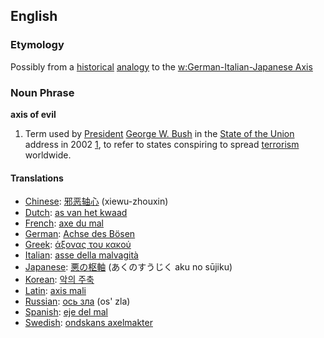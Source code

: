 ==English==
===Etymology===
Possibly from a [[historical]] [[analogy]] to the [[w:German-Italian-Japanese Axis]]

=== Noun Phrase ===

'''axis of evil'''
{{wikipedia}}
#Term used by [[President]] [[w:George_W._Bush|George W. Bush]] in the [[State of the Union]] address in 2002 [http://www.whitehouse.gov/news/releases/2002/01/20020129-11.html], to refer to states conspiring to spread [[terrorism]] worldwide.
====Translations====
*[[Chinese]]: [[邪恶轴心]] (xiewu-zhouxin)
*[[Dutch]]: [[as van het kwaad]]
*[[French]]: [[axe du mal]]
*[[German]]: [[Achse des Bösen]]
*[[Greek]]: [[άξονας του κακού]]
*[[Italian]]: [[asse della malvagità]]
*[[Japanese]]: [[悪の枢軸]] (あくのすうじく aku no s&#363;jiku)
*[[Korean]]: [[악의 주축]]
*[[Latin]]: [[axis mali]]
*[[Russian]]: [[ось зла]] (os' zla)
*[[Spanish]]: [[eje del mal]]
*[[Swedish]]: [[ondskans axelmakter]]